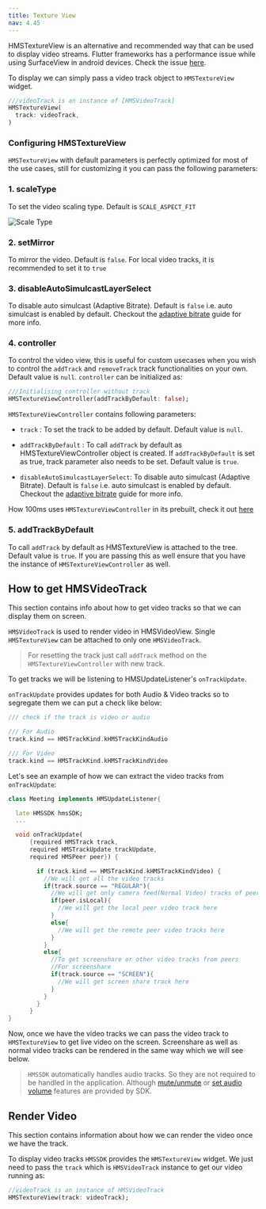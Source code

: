 ```yaml
---
title: Texture View
nav: 4.45
---
```


HMSTextureView is an alternative and recommended way that can be used to display video streams. Flutter frameworks has a performance issue while using
SurfaceView in android devices. Check the issue [here](https://github.com/flutter/flutter/issues/118384).

To display we can simply pass a video track object to `HMSTextureView` widget.

```dart
///videoTrack is an instance of [HMSVideoTrack]
HMSTextureView(
  track: videoTrack,
)
```

### Configuring HMSTextureView

`HMSTextureView` with default parameters is perfectly optimized for most of the use cases, still for customizing it you can pass the following parameters:

### 1. scaleType

To set the video scaling type. Default is `SCALE_ASPECT_FIT`

![Scale Type](/docs/v2/flutter-scale-type.png)

### 2. setMirror

To mirror the video. Default is `false`. For local video tracks, it is recommended to set it to `true`

### 3. disableAutoSimulcastLayerSelect

To disable auto simulcast (Adaptive Bitrate). Default is `false` i.e. auto simulcast is enabled by default.
Checkout the [adaptive bitrate](/flutter/v2/how--to-guides/set-up-video-conferencing/render-video/adaptive-bitrate) guide for more info.

### 4. controller

To control the video view, this is useful for custom usecases when you wish to control the `addTrack` and `removeTrack`
track functionalities on your own. Default value is `null`. `controller` can be initialized as:

```dart
///Initialising controller without track
HMSTextureViewController(addTrackByDefault: false);
```

`HMSTextureViewController` contains following parameters:

- `track` : To set the track to be added by default. Default value is `null`.

- `addTrackByDefault` : To call `addTrack` by default as HMSTextureViewController object is created. If `addTrackByDefault` is set as true, track parameter also needs to be set. Default value is `true`.

- `disableAutoSimulcastLayerSelect`: To disable auto simulcast (Adaptive Bitrate). Default is `false` i.e. auto simulcast is enabled by default.
Checkout the [adaptive bitrate](/flutter/v2/how--to-guides/set-up-video-conferencing/render-video/adaptive-bitrate) guide for more info.

How 100ms uses `HMSTextureViewController` in its prebuilt, check it out [here](https://github.com/100mslive/100ms-flutter/blob/main/packages/hms_room_kit/lib/src/meeting/meeting_store.dart)

### 5. addTrackByDefault

To call `addTrack` by default as HMSTextureView is attached to the tree. Default value is `true`. If you are passing this as well ensure that you have the instance of `HMSTextureViewController` as well.

## How to get HMSVideoTrack

This section contains info about how to get video tracks so that we can display them on screen.

`HMSVideoTrack` is used to render video in HMSVideoView. Single `HMSTextureView` can be attached to only one `HMSVideoTrack`.

> For resetting the track just call `addTrack` method on the `HMSTextureViewController` with new track.

To get tracks we will be listening to HMSUpdateListener's `onTrackUpdate`.

`onTrackUpdate` provides updates for both Audio & Video tracks so to segregate them we can put a check like below:

```dart
/// check if the track is video or audio

/// For Audio
track.kind == HMSTrackKind.kHMSTrackKindAudio

/// For Video
track.kind == HMSTrackKind.kHMSTrackKindVideo
```

Let's see an example of how we can extract the video tracks from `onTrackUpdate`:

```dart
class Meeting implements HMSUpdateListener{

  late HMSSDK hmsSDK;
  ...

  void onTrackUpdate(
      {required HMSTrack track,
      required HMSTrackUpdate trackUpdate,
      required HMSPeer peer}) {

        if (track.kind == HMSTrackKind.kHMSTrackKindVideo) {
          //We will get all the video tracks
          if(track.source == "REGULAR"){
            //We will get only camera feed(Normal Video) tracks of peer here
            if(peer.isLocal){
              //We will get the local peer video track here
            }
            else{
              //We will get the remote peer video tracks here
            }
          }
          else{
            //To get screenshare or other video tracks from peers
            //For screenshare
            if(track.source == "SCREEN"){
              //We will get screen share track here
            }
          }
        }
      }
}
```

Now, once we have the video tracks we can pass the video track to `HMSTextureView` to get live video on the screen.
Screenshare as well as normal video tracks can be rendered in the same way which we will see below.

> `HMSSDK` automatically handles audio tracks. So they are not required to be handled in the application. Although [mute/unmute](/flutter/v2/how--to-guides/set-up-video-conferencing/mute) or [set audio volume](/flutter/v2/how--to-guides/interact-with-room/track/set-volume) features are provided
> by SDK.

## Render Video

This section contains information about how we can render the video once we have the track.

To display video tracks `HMSSDK` provides the `HMSTextureView` widget.
We just need to pass the `track` which is `HMSVideoTrack` instance to get our video running as:

```dart
//videoTrack is an instance of HMSVideoTrack
HMSTextureView(track: videoTrack);
```